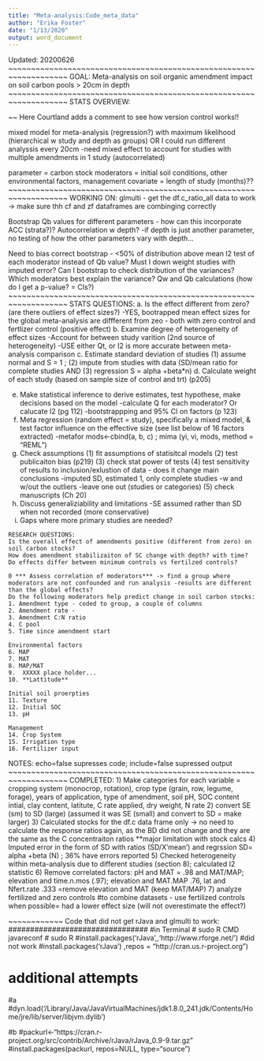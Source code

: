 ```yaml
---
title: "Meta-analysis:Code_meta_data"
author: "Erika Foster"
date: "1/13/2020"
output: word_document
---
```


Updated: 20200626 
~~~~~~~~~~~~~~~~~~~~~~~~~~~~~~~~~~~~~~~~~~~~~~~~~~~~~~~~~~~~~~~~~~~
GOAL: 
Meta-analysis on soil organic amendment impact on soil carbon pools > 20cm in depth
~~~~~~~~~~~~~~~~~~~~~~~~~~~~~~~~~~~~~~~~~~~~~~~~~~~~~~~~~~~~~~~~~~~
STATS OVERVIEW:

~~ Here Courtland adds a comment to see how version control works!!

mixed model for meta-analysis (regression?) with maximum likelihood 
       (hierarchical w study and depth as groups) 
       OR I could run different analyssis every 20cm
  -need mixed effect to account for studies with multiple amendments in 1 study (autocorrelated)
       
parameter = carbon stock 
moderators = initial soil conditions, other environmental factors, management
covariate = length of study (months)??
~~~~~~~~~~~~~~~~~~~~~~~~~~~~~~~~~~~~~~~~~~~~~~~~~~~~~~~~~~~~~~~~~~~
WORKING ON:
glmulti - get the df.c_ratio_all data to work -> make sure thh cf and zf dataframes are combinging correctly

Bootstrap Qb values for different parameters - how can this incorporate ACC (strata?)? Autocorrelation w depth?
    -if depth is just another parameter, no testing of how the other parameters vary with depth...

Need to bias correct bootstrap - <50% of distribution above mean
I2 test of each moderator instead of Qb value?
Must I down weight studies with imputed error?
Can I bootstrap to check distribution of the variances?
Which moderators best explain the variance? Qw and Qb calculations (how do I get a p-value? = CIs?)
~~~~~~~~~~~~~~~~~~~~~~~~~~~~~~~~~~~~~~~~~~~~~~~~~~~~~~~~~~~~~~~~~~~
STATS QUESTIONS:
a. Is the effect different from zero? (are there outliers of effect sizes?)
      -YES, bootrapped mean effect sizes for the global meta-analysis are diffferent from zeo - both with zero control and fertlizer control (positive effect)
b. Examine degree of heterogeneity of effect sizes
        -Account for between study varition (2nd source of heterogeneity)
        -USE either Qt, or I2 is more accurate between meta-analysis comparison
c. Estimate standard deviation of studies
       (1) assume normal and S = 1 ; (2) impute from studies with data (SD/mean ratio for complete studies AND (3) regression S = alpha +beta*n)
d. Calculate weight of each study (based on sample size of control and trt) (p205)

e. Make statistical inference to derive estimates, test hypothese, make decisions based on the model
       -calculate Q for each moderator? Or calucate I2 (pg 112) 
       -bootstrappping and 95% CI on factors (p 123)
f. Meta regression (random effect = study), specifically a mixed model,  & test factor influence on the effective size (see list below of 16 factors extracted)
       -metafor mods<-cbind(a, b, c) ; mima (yi, vi, mods, method = "REML")
g. Check assumptions
       (1) fit assumptions of statisitcal models
       (2) test publicaiton bias (p219)
       (3) check stat power of tests
       (4) test sensitivity of results to inclusion/exlustion of data - does it change main conclusions
              -imputed SD, estimated 1, only complete studies
              -w and w/out the outliers
              -leave one out (studies or categories)
       (5) check manuscripts (Ch 20)
h. Discuss generaliziability and limitations
        -SE assumed rather than SD when not recorded (more conservative)
i. Gaps where more primary studies are needed?
~~~~~~~~~~~~~~~~~~~~~~~~~~~~~~~~~~~~~~~~~~~~~~~~~~~~~~~~~~~~~~~~~~~
RESEARCH QUESTIONS:
Is the overall effect of amendments positive (different from zero) on soil carbon stocks?
How does amendment stabilizaiton of SC change with depth? with time?
Do effects differ between minimum controls vs fertilzed controls?

0 *** Assess correlation of moderators*** -> find a group where moderators are not confounded and run analysis -results are different than the global effects?
Do the following moderators help predict change in soil carbon stocks:
1. Amendment type - coded to group, a couple of columns
2. Amendment rate - 
3. Amendment C:N ratio
4. C pool  
5. Time since amendment start

Environmental factors
6. MAP
7. MAT
8. MAP/MAT
9.  XXXXX place holder...
10. **Lattitude**

Initial soil proerpties
11. Texture
12. Initial SOC
13. pH

Management
14. Crop System
15. Irrigation type
16. Fertilizer input
~~~~~~~~~~~~~~~~~~~~~~~~~~~~~~~~~~~~~~~~~~~~~~~~~~~~~~~~~~~~~~~~~~~
NOTES:
echo=false supresses code; include=false supressed output
~~~~~~~~~~~~~~~~~~~~~~~~~~~~~~~~~~~~~~~~~~~~~~~~~~~~~~~~~~~~~~~~~~~
COMPLETED:
        1) Make categories for each variable = cropping system (monocrop, rotation), crop type (grain, row, legume, forage), years of application, type of amendment, soil pH, SOC content intial, clay content, latitute, C rate applied, dry weight, N rate 
        2) convert SE (sm) to SD (large) (assumed it was SE (small) and convert to SD = make larger)
        3) Calculated stocks for the df.c data frame only -> no need to calculate the response ratios again, as the BD did not change and they are the same as the C concentraiton ratios **major limitation with stock calcs
        4) Imputed error in the form of SD with ratios (SD/X'mean') and regrssion SD= alpha +beta (N) ; 36% have errors reported
        5) Checked heterogeneity within meta-analysis due to different studies (section 8); calculated I2 statistic
        6) Remove correlated factors:  pH and MAT = .98 and MAT/MAP; elevation and time.n.mos (.97); elevation and MAT.MAP .76,  lat and Nfert.rate .333
                =remove elevation and MAT (keep MAT/MAP)
        7) analyze fertilized and zero controls #to combine datasets - use fertilized controls when possible= had a lower effect size (will not overestimate the effect?)


~~~~~~~~~~~~
Code that did not get rJava and glmulti to work: 
################################
#in Terminal
# sudo R CMD javareconf
# sudo R
#install.packages('rJava',,'http://www.rforge.net/') #did not work
#install.packages('rJava') ,repos = "http://cran.us.r-project.org")

# additional attempts
#a
  #dyn.load('/Library/Java/JavaVirtualMachines/jdk1.8.0_241.jdk/Contents/Home/jre/lib/server/libjvm.dylib')

#b
  #packurl<-"https://cran.r-project.org/src/contrib/Archive/rJava/rJava_0.9-9.tar.gz"
  #install.packages(packurl, repos=NULL, type="source")

###########################
